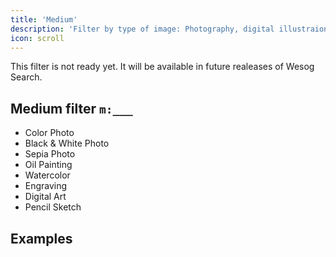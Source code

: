 ```yaml
---
title: 'Medium'
description: 'Filter by type of image: Photography, digital illustraion, oil painting, ...'
icon: scroll
---
```


<Warning>This filter is not ready yet. It will be available in future realeases of Wesog Search.</Warning>

## Medium filter `m:___`

- Color Photo
- Black & White Photo
- Sepia Photo
- Oil Painting
- Watercolor
- Engraving
- Digital Art
- Pencil Sketch

## Examples